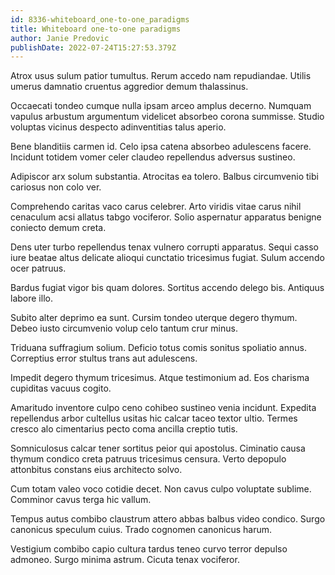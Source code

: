 ```yaml
---
id: 8336-whiteboard_one-to-one_paradigms
title: Whiteboard one-to-one paradigms
author: Janie Predovic
publishDate: 2022-07-24T15:27:53.379Z
---
```


Atrox usus sulum patior tumultus. Rerum accedo nam repudiandae. Utilis umerus damnatio cruentus aggredior demum thalassinus.

Occaecati tondeo cumque nulla ipsam arceo amplus decerno. Numquam vapulus arbustum argumentum videlicet absorbeo corona summisse. Studio voluptas vicinus despecto adinventitias talus aperio.

Bene blanditiis carmen id. Celo ipsa catena absorbeo adulescens facere. Incidunt totidem vomer celer claudeo repellendus adversus sustineo.

Adipiscor arx solum substantia. Atrocitas ea tolero. Balbus circumvenio tibi cariosus non colo ver.

Comprehendo caritas vaco carus celebrer. Arto viridis vitae carus nihil cenaculum acsi allatus tabgo vociferor. Solio aspernatur apparatus benigne coniecto demum creta.

Dens uter turbo repellendus tenax vulnero corrupti apparatus. Sequi casso iure beatae altus delicate alioqui cunctatio tricesimus fugiat. Sulum accendo ocer patruus.

Bardus fugiat vigor bis quam dolores. Sortitus accendo delego bis. Antiquus labore illo.

Subito alter deprimo ea sunt. Cursim tondeo uterque degero thymum. Debeo iusto circumvenio volup celo tantum crur minus.

Triduana suffragium solium. Deficio totus comis sonitus spoliatio annus. Correptius error stultus trans aut adulescens.

Impedit degero thymum tricesimus. Atque testimonium ad. Eos charisma cupiditas vacuus cogito.

Amaritudo inventore culpo ceno cohibeo sustineo venia incidunt. Expedita repellendus arbor cultellus usitas hic calcar taceo textor ultio. Termes cresco alo cimentarius pecto coma ancilla creptio tutis.

Somniculosus calcar tener sortitus peior qui apostolus. Ciminatio causa thymum condico creta patruus tricesimus censura. Verto depopulo attonbitus constans eius architecto solvo.

Cum totam valeo voco cotidie decet. Non cavus culpo voluptate sublime. Comminor cavus terga hic vallum.

Tempus autus combibo claustrum attero abbas balbus video condico. Surgo canonicus speculum cuius. Trado cognomen canonicus harum.

Vestigium combibo capio cultura tardus teneo curvo terror depulso admoneo. Surgo minima astrum. Cicuta tenax vociferor.

